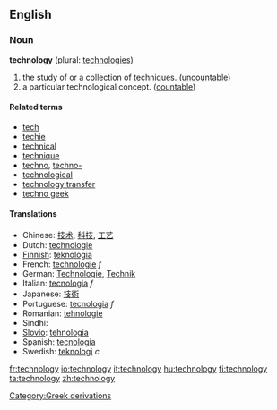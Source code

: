 ==English==
===Noun===
'''technology''' (plural: [[technologies]])

# the study of or a collection of techniques. ([[uncountable]])
# a particular technological concept. ([[countable]])

====Related terms====
*[[tech]]
*[[techie]]
*[[technical]]
*[[technique]]
*[[techno]], [[techno-]]
*[[technological]]
*[[technology transfer]]
*[[techno geek]]

====Translations====
*Chinese: [[技术]], [[科技]], [[工艺]]
*Dutch: [[technologie]]
*[[Finnish]]: [[teknologia]]
*French: [[technologie]] ''f''
*German: [[Technologie]], [[Technik]]
*Italian: [[tecnologia]] ''f''
*Japanese: [[技術]]
*Portuguese: [[tecnologia]] ''f''
*Romanian: [[tehnologie]]
*Sindhi: {{SDchar|ٽيڪِنِيڀِياسُ}}
*[[Slovio]]: [[tehnologia]]
*Spanish: [[tecnología]]
*Swedish: [[teknologi]] ''c''
[[Category:Greek derivations]]

[[fr:technology]]
[[io:technology]]
[[it:technology]]
[[hu:technology]]
[[fi:technology]]
[[ta:technology]]
[[zh:technology]]